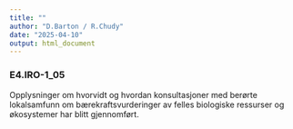 ```yaml
---
title: ""
author: "D.Barton / R.Chudy"
date: "2025-04-10"
output: html_document
---
```


### E4.IRO-1_05 

Opplysninger om hvorvidt og hvordan konsultasjoner med berørte lokalsamfunn om bærekraftsvurderinger av felles biologiske ressurser og økosystemer har blitt gjennomført.
